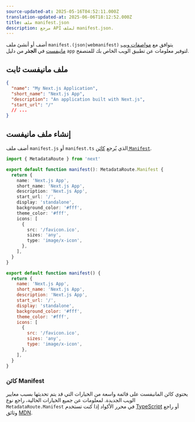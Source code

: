 ```yaml
---
source-updated-at: 2025-05-16T04:52:11.000Z
translation-updated-at: 2025-06-06T18:12:52.000Z
title: ملف manifest.json
description: مرجع API لملف manifest.json.
---
```


أضف أو أنشئ ملف `manifest.(json|webmanifest)` يتوافق مع [مواصفات ويب مانيفست](https://developer.mozilla.org/docs/Web/Manifest) في **الجذر** من دليل `app` لتوفير معلومات عن تطبيق الويب الخاص بك للمتصفح.

## ملف مانيفست ثابت

```json filename="app/manifest.json | app/manifest.webmanifest"
{
  "name": "My Next.js Application",
  "short_name": "Next.js App",
  "description": "An application built with Next.js",
  "start_url": "/"
  // ...
}
```

## إنشاء ملف مانيفست

أضف ملف `manifest.js` أو `manifest.ts` الذي يُرجع [كائن `Manifest`](#manifest-object).

```ts filename="app/manifest.ts" switcher
import { MetadataRoute } from 'next'

export default function manifest(): MetadataRoute.Manifest {
  return {
    name: 'Next.js App',
    short_name: 'Next.js App',
    description: 'Next.js App',
    start_url: '/',
    display: 'standalone',
    background_color: '#fff',
    theme_color: '#fff',
    icons: [
      {
        src: '/favicon.ico',
        sizes: 'any',
        type: 'image/x-icon',
      },
    ],
  }
}
```

```js filename="app/manifest.js" switcher
export default function manifest() {
  return {
    name: 'Next.js App',
    short_name: 'Next.js App',
    description: 'Next.js App',
    start_url: '/',
    display: 'standalone',
    background_color: '#fff',
    theme_color: '#fff',
    icons: [
      {
        src: '/favicon.ico',
        sizes: 'any',
        type: 'image/x-icon',
      },
    ],
  }
}
```

### كائن Manifest

يحتوي كائن المانيفست على قائمة واسعة من الخيارات التي قد يتم تحديثها بسبب معايير الويب الجديدة. لمعلومات عن جميع الخيارات الحالية، راجع نوع `MetadataRoute.Manifest` في محرر الأكواد إذا كنت تستخدم [TypeScript](https://nextjs.org/docs/app/building-your-application/configuring/typescript#typescript-plugin) أو راجع وثائق [MDN](https://developer.mozilla.org/docs/Web/Manifest).